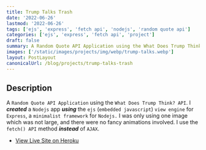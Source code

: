 ```yaml
---
title: Trump Talks Trash
date: '2022-06-26'
lastmod: '2022-06-26'
tags: ['ejs', 'express', 'fetch api', 'nodejs', 'random quote api']
categories: ['ejs', 'express', 'fetch api', 'project']
draft: false
summary: A Random Quote API Application using the What Does Trump Think? API.
images: ['/static/images/projects/img/webp/trump-talks.webp']
layout: PostLayout
canonicalUrl: /blog/projects/trump-talks-trash
---
```


## Description

A `Random Quote API Application` using the `What Does Trump Think? API`. I **_created_** a `Nodejs` app **_using_** the `ejs` (`embedded javascript`) `view engine` for `Express`, a `minimalist framework` for `Nodejs.` I was only using one image which was not large, and there were no fancy animations involved. I use the `fetch() API` method **_instead_** of `AJAX`.

- [View Live Site on Heroku](https://trump-talks-trash.herokuapp.com/)

